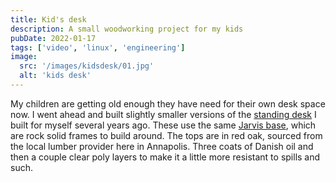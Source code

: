 ```yaml
---
title: Kid's desk
description: A small woodworking project for my kids
pubDate: 2022-01-17
tags: ['video', 'linux', 'engineering']
image:
  src: '/images/kidsdesk/01.jpg'
  alt: 'kids desk'
---
```



My children are getting old enough they have need for their own desk space now. I went ahead and built slightly smaller versions of the [standing desk](/posts/standing-desk) I built for myself several years ago. These use the same [Jarvis base](https://www.fully.com/standing-desks/jarvis/jarvis-frame-only.html), which are rock solid frames to build around. The tops are in red oak, sourced from the local lumber provider here in Annapolis. Three coats of Danish oil and then a couple clear poly layers to make it a little more resistant to spills and such.

<Gallery folder="kidsdesk" count={9} />

